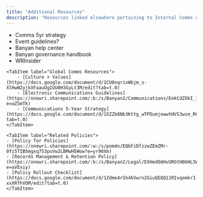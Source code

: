 ```yaml
---
title: "Additional Resources"
description: "Resources linked elsewhere pertaining to Internal Comms or WRI-wide"
---
```



- Comms 5yr strategy
- Event guidelines?
- Banyan help center
- Banyan governance handbook
- WRInsider


<Tabs>
  
    <TabItem label="Global Comms Resources">
        - [Culture + Values](https://docs.google.com/document/d/1CU6nqrixWbjm_s-XlHwW2yjkXFaauUgIUU0H3GyLt3M/edit?tab=t.0)
        - [Electronic Communications Guidelines](https://onewri.sharepoint.com/:b:/s/Banyan2/Communications/EekCdZOkI_1IuUm7YLLvaj8BV5he7R6IHlFPzeWncKxxOg?e=aZSmTk)
        - [Communications 5-Year Strategy](https://docs.google.com/document/d/1XZZb8Nb3Kttg_wTPDumjowwtHVS3wze_R0ElRBiOofY/edit?tab=t.0)
    </TabItem>

    <TabItem label="Related Policies">
    - [Policy for Policies](https://onewri.sharepoint.com/:w:/s/pomdo/EQbFiDfzzwZEmZMr-0fz5TIB5mgxq753puVw2LBMwHEWow?e=yr90Xm)
    - [Records Management & Retention Policy](https://onewri.sharepoint.com/:b:/s/Banyan2/Legal/EXHedOdHvURGtH0bHL5WtLMBbQDUul6Fh_ysiRBFNnCtWw?e=aVExiy)
    - [Policy Rollout Checklist](https://docs.google.com/document/d/1Zdme4rSh4bVwrn2GiuQEQQ11RIvqomkrI-xxXRfhVOM/edit?tab=t.0)
    </TabItem>
</Tabs>

